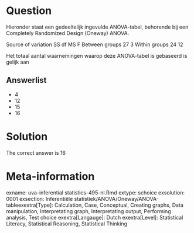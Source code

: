 Question
========

Hieronder staat een gedeeltelijk ingevulde ANOVA-tabel, behorende bij een Completely Randomized Design (Oneway) ANOVA.

Source of variation SS df MS F
Between groups 27 3
Within groups 24 12

Het totaal aantal waarnemingen waarop deze ANOVA-tabel is gebaseerd is gelijk aan 

Answerlist
----------
* 4
* 12
* 15
* 16

Solution
========

The correct answer is  16 

Meta-information
================
exname: uva-inferential statistics-495-nl.Rmd 
extype: schoice 
exsolution: 0001 
exsection: Inferentiële statistiek/ANOVA/Oneway/ANOVA-tableexextra[Type]: Calculation, Case, Conceptual, Creating graphs, Data manipulation, Interpretating graph, Interpretating output, Performing analysis, Test choice 
exextra[Langauge]: Dutch 
exextra[Level]: Statistical Literacy, Statistical Reasoning, Statistical Thinking 
